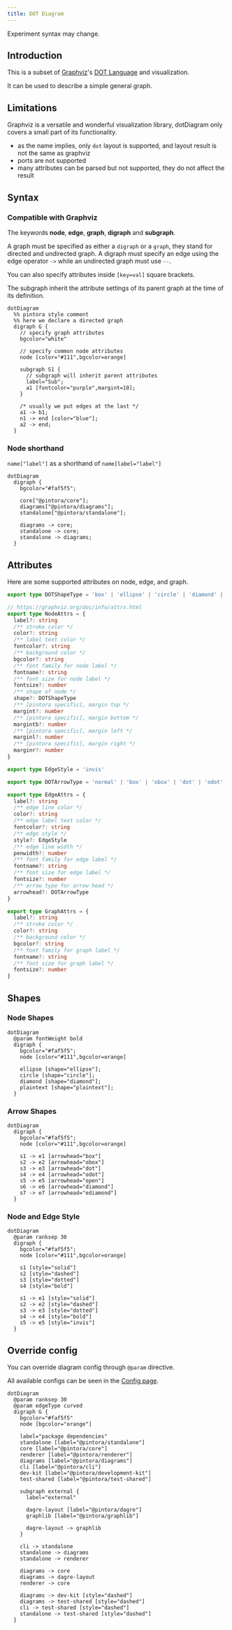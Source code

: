 ```yaml
---
title: DOT Diagram
---
```


<span className="badge badge--info">Experiment</span> syntax may change.

## Introduction

This is a subset of [Graphviz](https://graphviz.org/)'s [DOT Language](https://graphviz.org/doc/info/lang.html) and visualization.

It can be used to describe a simple general graph.

## Limitations

Graphviz is a versatile and wonderful visualization library, dotDiagram only covers a small part of its functionality.

- as the name implies, only `dot` layout is supported, and layout result is not the same as graphviz
- ports are not supported
- many attributes can be parsed but not supported, they do not affect the result

## Syntax

### Compatible with Graphviz

The keywords **node**, **edge**, **graph**, **digraph** and **subgraph**.

A graph must be specified as either a `digraph` or a `graph`, they stand for directed and undirected graph. A digraph must specify an edge using the edge operator `->` while an undirected graph must use `--`.

You can also specify attributes inside `[key=val]` square brackets.

The subgraph inherit the attribute settings of its parent graph at the time of its definition.

```pintora play
dotDiagram
  %% pintora style comment
  %% here we declare a directed graph
  digraph G {
    // specify graph attributes
    bgcolor="white"

    // specify common node attributes
    node [color="#111",bgcolor=orange]

    subgraph S1 {
      // subgraph will inherit parent attributes
      label="Sub";
      a1 [fontcolor="purple",margint=10];
    }

    /* usually we put edges at the last */
    a1 -> b1;
    n1 -> end [color="blue"];
    a2 -> end;
  }
```

### Node shorthand

`name["label"]` as a shorthand of `name[label="label"]`

```pintora play
dotDiagram
  digraph {
    bgcolor="#faf5f5";

    core["@pintora/core"];
    diagrams["@pintora/diagrams"];
    standalone["@pintora/standalone"];

    diagrams -> core;
    standalone -> core;
    standalone -> diagrams;
  }
```

## Attributes

Here are some supported attributes on node, edge, and graph.

```ts
export type DOTShapeType = 'box' | 'ellipse' | 'circle' | 'diamond' | 'plaintext'

// https://graphviz.org/doc/info/attrs.html
export type NodeAttrs = {
  label?: string
  /** stroke color */
  color?: string
  /** label text color */
  fontcolor?: string
  /** background color */
  bgcolor?: string
  /** font family for node label */
  fontname?: string
  /** font size for node label */
  fontsize?: number
  /** shape of node */
  shape?: DOTShapeType
  /** [pintora specific], margin top */
  margint?: number
  /** [pintora specific], margin bottom */
  margintb?: number
  /** [pintora specific], margin left */
  marginl?: number
  /** [pintora specific], margin right */
  marginr?: number
}

export type EdgeStyle = 'invis'

export type DOTArrowType = 'normal' | 'box' | 'obox' | 'dot' | 'odot' | 'open' | 'diamond' | 'ediamond'

export type EdgeAttrs = {
  label?: string
  /** edge line color */
  color?: string
  /** edge label text color */
  fontcolor?: string
  /** edge style */
  style?: EdgeStyle
  /** edge line width */
  penwidth?: number
  /** font family for edge label */
  fontname?: string
  /** font size for edge label */
  fontsize?: number
  /** arrow type for arrow head */
  arrowhead?: DOTArrowType
}

export type GraphAttrs = {
  label?: string
  /** stroke color */
  color?: string
  /** background color */
  bgcolor?: string
  /** font family for graph label */
  fontname?: string
  /** font size for graph label */
  fontsize?: number
}
```

## Shapes

### Node Shapes

```pintora play
dotDiagram
  @param fontWeight bold
  digraph {
    bgcolor="#faf5f5";
    node [color="#111",bgcolor=orange]

    ellipse [shape="ellipse"];
    circle [shape="circle"];
    diamond [shape="diamond"];
    plaintext [shape="plaintext"];
  }
```

### Arrow Shapes

```pintora play
dotDiagram
  digraph {
    bgcolor="#faf5f5";
    node [color="#111",bgcolor=orange]

    s1 -> e1 [arrowhead="box"]
    s2 -> e2 [arrowhead="obox"]
    s3 -> e3 [arrowhead="dot"]
    s4 -> e4 [arrowhead="odot"]
    s5 -> e5 [arrowhead="open"]
    s6 -> e6 [arrowhead="diamond"]
    s7 -> e7 [arrowhead="ediamond"]
  }
```

### Node and Edge Style

```pintora play
dotDiagram
  @param ranksep 30
  digraph {
    bgcolor="#faf5f5";
    node [color="#111",bgcolor=orange]

    s1 [style="solid"]
    s2 [style="dashed"]
    s3 [style="dotted"]
    s4 [style="bold"]

    s1 -> e1 [style="solid"]
    s2 -> e2 [style="dashed"]
    s3 -> e3 [style="dotted"]
    s4 -> e4 [style="bold"]
    s5 -> e5 [style="invis"]
  }
```

## Override config

You can override diagram config through `@param` directive.

All available configs can be seen in the [Config page](../configuration/config.md#dot).

```pintora play
dotDiagram
  @param ranksep 30
  @param edgeType curved
  digraph G {
    bgcolor="#faf5f5"
    node [bgcolor="orange"]

    label="package dependencies"
    standalone [label="@pintora/standalone"]
    core [label="@pintora/core"]
    renderer [label="@pintora/renderer"]
    diagrams [label="@pintora/diagrams"]
    cli [label="@pintora/cli"]
    dev-kit [label="@pintora/development-kit"]
    test-shared [label="@pintora/test-shared"]

    subgraph external {
      label="external"

      dagre-layout [label="@pintora/dagre"]
      graphlib [label="@pintora/graphlib"]

      dagre-layout -> graphlib
    }

    cli -> standalone
    standalone -> diagrams
    standalone -> renderer

    diagrams -> core
    diagrams -> dagre-layout
    renderer -> core

    diagrams -> dev-kit [style="dashed"]
    diagrams -> test-shared [style="dashed"]
    cli -> test-shared [style="dashed"]
    standalone -> test-shared [style="dashed"]
  }
```
